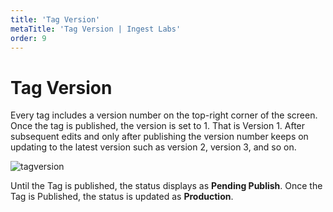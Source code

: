---
title: 'Tag Version'
metaTitle: 'Tag Version | Ingest Labs'
order: 9
---

# Tag Version

Every tag includes a version number on the top-right corner of the screen. Once the tag is published, the version is set to 1. That is Version 1. 
After subsequent edits and only after publishing the version number keeps on updating to the latest version such as version 2, version 3, and so on.

![tagversion](/images/tagsimages/tagversion.png)

Until the Tag is published, the status displays as **Pending Publish**. Once the Tag is Published, the status is updated as **Production**.